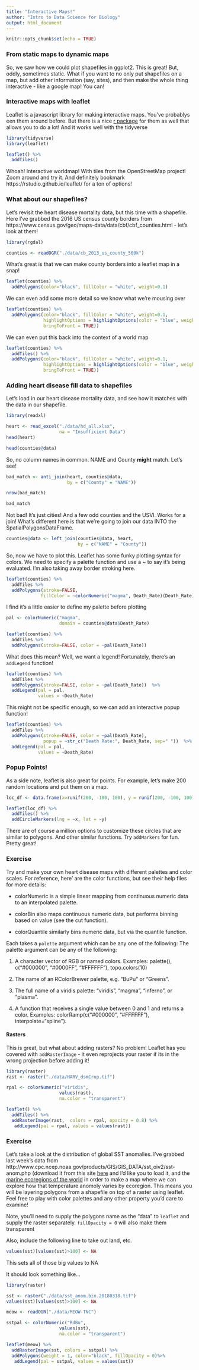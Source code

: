 ```yaml
---
title: "Interactive Maps!"
author: "Intro to Data Science for Biology"
output: html_document
---
```


```r
knitr::opts_chunk$set(echo = TRUE)
```

### From static maps to dynamic maps

So,  we saw how we could plot shapefiles in ggplot2. This is great! But, oddly, sometimes static. What if you want to no only put shapefiles on a map, but add other information (say, sites), and then make the whole thing interactive - like a google map!  You can!

### Interactive maps with leaflet

Leaflet is a javascript library for making interactive maps. You've probablys een them around before. But there is a nice [r package](https://rstudio.github.io/leaflet/) for them as well that allows you to do a lot! And it works well with the tidyverse

```r
library(tidyverse)
library(leaflet)

leaflet() %>%
  addTiles()

```

Whoah! Interactive worldmap! With tiles from the OpenStreetMap project! Zoom around and try it. And definitely bookmark https://rstudio.github.io/leaflet/ for a ton of options!


### What about our shapefiles?

Let's revisit the heart disease mortality data, but this time with a shapefile.  Here I've grabbed the 2016 US census county borders from https://www.census.gov/geo/maps-data/data/cbf/cbf_counties.html - let's look at them!

```r
library(rgdal)

counties <- readOGR("./data/cb_2013_us_county_500k")
```

What's great is that we can make county borders into a leaflet map in a snap!

```r
leaflet(counties) %>%
  addPolygons(color="black", fillColor = "white", weight=0.1)
```

We can even add some more detail so we know what we're mousing over
```r
leaflet(counties) %>%
  addPolygons(color="black", fillColor = "white", weight=0.1,
              highlightOptions = highlightOptions(color = "blue", weight = 2,
              bringToFront = TRUE))
```

We can even put this back into the context of a world map

```r
leaflet(counties) %>%
  addTiles() %>%
  addPolygons(color="black", fillColor = "white", weight=0.1,
              highlightOptions = highlightOptions(color = "blue", weight = 2,
              bringToFront = TRUE))
```


### Adding heart disease fill data to shapefiles
Let's load in our heart disease mortality data, and see how it matches with the data in our shapefile.

```r
library(readxl)

heart <- read_excel("./data/hd_all.xlsx",
                    na = "Insufficient Data")
head(heart)

head(counties@data)
```

So, no column names in common. NAME and County **might** match. Let's see!

```r
bad_match <- anti_join(heart, counties@data,
                       by = c("County" = "NAME"))

nrow(bad_match)

bad_match
```

Not bad! It's just cities! And a few odd counties and the USVI. Works for a join! What's different here is that we're going to join our data INTO the SpatialPolygonsDataFrame.

```r
counties@data <- left_join(counties@data, heart,
                           by = c("NAME" = "County"))
```

So, now we have to plot this. Leaflet has some funky plotting syntax for colors. We need to specify a palette function and use a ~ to say it's being evaluated. I'm also taking away border stroking here.

```r
leaflet(counties) %>%
  addTiles %>%
  addPolygons(stroke=FALSE,
             fillColor = ~colorNumeric("magma", Death_Rate)(Death_Rate)) 

```

I find it's a little easier to define my palette before plotting

```r
pal <- colorNumeric("magma", 
                    domain = counties@data$Death_Rate)

leaflet(counties) %>%
  addTiles %>%
  addPolygons(stroke=FALSE, color = ~pal(Death_Rate)) 

```


What does this mean? Well, we want a legend! Fortunately, there's an `addLegend` function!

```r
leaflet(counties) %>%
  addTiles %>%
  addPolygons(stroke=FALSE, color = ~pal(Death_Rate))  %>%
  addLegend(pal = pal, 
            values = ~Death_Rate)

```

This might not be specific enough, so we can add an interactive popup function!
```r
leaflet(counties) %>%
  addTiles %>%
  addPolygons(stroke=FALSE, color = ~pal(Death_Rate),
              popup = ~str_c("Death Rate:", Death_Rate, sep=" "))  %>%
  addLegend(pal = pal, 
            values = ~Death_Rate)

```

### Popup Points!
As a side note, leaflet is also great for points. For example, let's make 200 random locations and put them on a map.

```r
loc_df <- data.frame(x=runif(200, -180, 180), y = runif(200, -100, 100))

leaflet(loc_df) %>%
  addTiles() %>%
  addCircleMarkers(lng = ~x, lat = ~y)
```

There are of course a million options to customize these circles that are similar to polygons. And other similar functions. Try `addMarkers` for fun. Pretty great!

### Exercise

Try and make your own heart disease maps with different palettes and color scales. For reference, here' are the color functions, but see their help files for more details:

- colorNumeric is a simple linear mapping from continuous numeric data to an interpolated palette.

- colorBin also maps continuous numeric data, but performs binning based on value (see the cut function).

- colorQuantile similarly bins numeric data, but via the quantile function.

Each takes a `palette` argument which can be any one of the following:
The palette argument can be any of the following:

1. A character vector of RGB or named colors. Examples: palette(), c("#000000", "#0000FF", "#FFFFFF"), topo.colors(10)

2. The name of an RColorBrewer palette, e.g. "BuPu" or "Greens".

3. The full name of a viridis palette: "viridis", "magma", "inferno", or "plasma".

4. A function that receives a single value between 0 and 1 and returns a color. Examples: colorRamp(c("#000000", "#FFFFFF"), interpolate="spline").



#### Rasters

This is great, but what about adding rasters? No problem! Leaflet has you covered with `addRasterImage` - it even reprojects your raster if its in the wrong projection before adding it!

```r
library(raster)
rast <- raster("./data/HARV_dsmCrop.tif")

rpal <- colorNumeric("viridis", 
                    values(rast),
                    na.color = "transparent")

leaflet() %>% 
  addTiles() %>%
  addRasterImage(rast,  colors = rpal, opacity = 0.8) %>%
   addLegend(pal = rpal, values = values(rast))
```

### Exercise
Let's take a look at the distribution of global SST anomalies. I've grabbed last week's data from http://www.cpc.ncep.noaa.gov/products/GIS/GIS_DATA/sst_oiv2/sst-anom.php (download it from this site [here](./data/sst_anom.bin.20180318.tif) and I'd like you to load it, and the [marine ecoregions of the world](./data/MEOW-TNC.zip) in order to make a map where we can explore how that temperature anomoly varies by ecoregion. This means you will be layering polygons from a shapefile on top of a raster using leaflet. Feel free to play with color palettes and any other property you'd care to examine!

Note, you'll need to supply the polygons name as the "data" to `leaflet` and supply the raster separately. `fillOpacity = 0` will also make them transparent

Also, include the following line to take out land, etc.
```r
values(sst)[values(sst)>100] <- NA
```

This sets all of those big values to NA

It should look something like...

```r
library(raster)

sst <- raster("./data/sst_anom.bin.20180318.tif")
values(sst)[values(sst)>100] <- NA

meow <- readOGR("./data/MEOW-TNC")

sstpal <- colorNumeric("RdBu", 
                    values(sst),
                    na.color = "transparent")

leaflet(meow) %>%
  addRasterImage(sst, colors = sstpal) %>%
  addPolygons(weight = 1, color="black", fillOpacity = 0)%>%
   addLegend(pal = sstpal, values = values(sst))

```